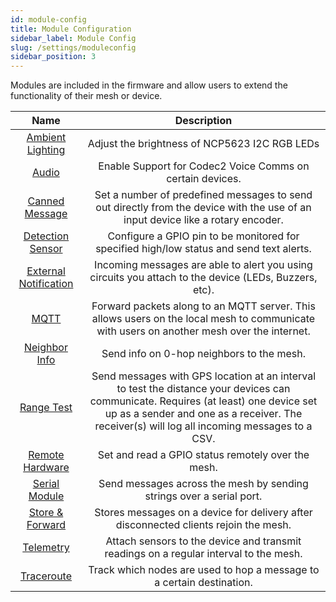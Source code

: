```yaml
---
id: module-config
title: Module Configuration
sidebar_label: Module Config
slug: /settings/moduleconfig
sidebar_position: 3
---
```


Modules are included in the firmware and allow users to extend the functionality of their mesh or device.

|                                    Name                                    |                                                                                                             Description                                                                                                             |
| :------------------------------------------------------------------------: | :---------------------------------------------------------------------------------------------------------------------------------------------------------------------------------------------------------------------------------: |
|       [Ambient Lighting](/docs/settings/moduleconfig/ambient-lighting)     |                                                                                              Adjust the brightness of NCP5623 I2C RGB LEDs                                                                                          |
|                 [Audio](/docs/settings/moduleconfig/audio)                 |                                                                                      Enable Support for Codec2 Voice Comms on certain devices.                                                                                      |
|        [Canned Message](/docs/settings/moduleconfig/canned-message)        |                                                   Set a number of predefined messages to send out directly from the device with the use of an input device like a rotary encoder.                                                   |
|      [Detection Sensor](/docs/settings/moduleconfig/detection-sensor)      |                                                                     Configure a GPIO pin to be monitored for specified high/low status and send text alerts.                                                                        |
| [External Notification](/docs/settings/moduleconfig/external-notification) |                                                                Incoming messages are able to alert you using circuits you attach to the device (LEDs, Buzzers, etc).                                                                |
|                  [MQTT](/docs/settings/moduleconfig/mqtt)                  |                                              Forward packets along to an MQTT server. This allows users on the local mesh to communicate with users on another mesh over the internet.                                              |
|          [Neighbor Info](/docs/settings/moduleconfig/neighbor-info)        |                                                                                           Send info on 0-hop neighbors to the mesh.                                                                                                 |
|            [Range Test](/docs/settings/moduleconfig/range-test)            | Send messages with GPS location at an interval to test the distance your devices can communicate. Requires (at least) one device set up as a sender and one as a receiver. The receiver(s) will log all incoming messages to a CSV. |
|       [Remote Hardware](/docs/settings/moduleconfig/remote-hardware)       |                                                                                        Set and read a GPIO status remotely over the mesh.                                                                                           |
|            [Serial Module](/docs/settings/moduleconfig/serial)             |                                                                                Send messages across the mesh by sending strings over a serial port.                                                                                 |
|  [Store & Forward](/docs/settings/moduleconfig/store-and-forward-module)   |                                                                         Stores messages on a device for delivery after disconnected clients rejoin the mesh.                                                                        |
|             [Telemetry](/docs/settings/moduleconfig/telemetry)             |                                                                        Attach sensors to the device and transmit readings on a regular interval to the mesh.                                                                        |
|            [Traceroute](/docs/settings/moduleconfig/traceroute)            |                                                                                Track which nodes are used to hop a message to a certain destination.                                                                                |
